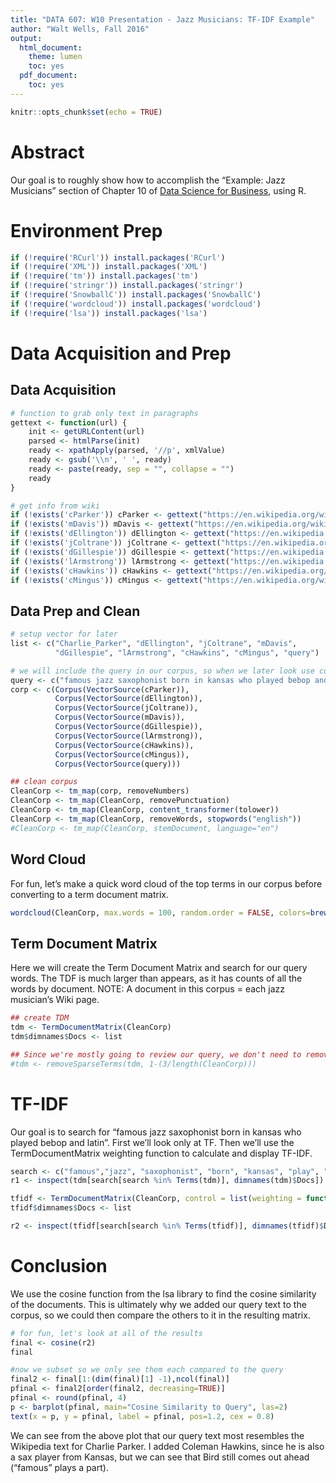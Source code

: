 ```yaml
---
title: "DATA 607: W10 Presentation - Jazz Musicians: TF-IDF Example"
author: "Walt Wells, Fall 2016"
output:
  html_document:
    theme: lumen
    toc: yes
  pdf_document:
    toc: yes
---
```


```r
knitr::opts_chunk$set(echo = TRUE)
```

# Abstract

Our goal is to roughly show how to accomplish the "Example: Jazz Musicians" section of Chapter 10 of [Data Science for Business](https://www.amazon.com/Data-Science-Business-Data-Analytic-Thinking/dp/1449361323), using R.

# Environment Prep
```r
if (!require('RCurl')) install.packages('RCurl')
if (!require('XML')) install.packages('XML')
if (!require('tm')) install.packages('tm')
if (!require('stringr')) install.packages('stringr')
if (!require('SnowballC')) install.packages('SnowballC')
if (!require('wordcloud')) install.packages('wordcloud')
if (!require('lsa')) install.packages('lsa')
```

# Data Acquisition and Prep

## Data Acquisition

```r
# function to grab only text in paragraphs
gettext <- function(url) {
    init <- getURLContent(url) 
    parsed <- htmlParse(init)
    ready <- xpathApply(parsed, '//p', xmlValue)
    ready <- gsub('\\n', ' ', ready)
    ready <- paste(ready, sep = "", collapse = "")
    ready
}

# get info from wiki
if (!exists('cParker')) cParker <- gettext("https://en.wikipedia.org/wiki/Charlie_Parker")
if (!exists('mDavis')) mDavis <- gettext("https://en.wikipedia.org/wiki/Miles_Davis")
if (!exists('dEllington')) dEllington <- gettext("https://en.wikipedia.org/wiki/Duke_Ellington")
if (!exists('jColtrane')) jColtrane <- gettext("https://en.wikipedia.org/wiki/John_Coltrane")
if (!exists('dGillespie')) dGillespie <- gettext("https://en.wikipedia.org/wiki/Dizzy_Gillespie")
if (!exists('lArmstrong')) lArmstrong <- gettext("https://en.wikipedia.org/wiki/Louis_Armstrong")
if (!exists('cHawkins')) cHawkins <- gettext("https://en.wikipedia.org/wiki/Coleman_Hawkins")
if (!exists('cMingus')) cMingus <- gettext("https://en.wikipedia.org/wiki/Charles_Mingus")
```

## Data Prep and Clean

```r
# setup vector for later
list <- c("Charlie_Parker", "dEllington", "jColtrane", "mDavis", 
          "dGillespie", "lArmstrong", "cHawkins", "cMingus", "query")

# we will include the query in our corpus, so when we later look use cosine similarity we it will be included. 
query <- c("famous jazz saxophonist born in kansas who played bebop and latin")
corp <- c(Corpus(VectorSource(cParker)), 
          Corpus(VectorSource(dEllington)), 
          Corpus(VectorSource(jColtrane)),
          Corpus(VectorSource(mDavis)), 
          Corpus(VectorSource(dGillespie)),
          Corpus(VectorSource(lArmstrong)),
          Corpus(VectorSource(cHawkins)),
          Corpus(VectorSource(cMingus)),
          Corpus(VectorSource(query)))

## clean corpus
CleanCorp <- tm_map(corp, removeNumbers)
CleanCorp <- tm_map(CleanCorp, removePunctuation)
CleanCorp <- tm_map(CleanCorp, content_transformer(tolower))
CleanCorp <- tm_map(CleanCorp, removeWords, stopwords("english")) 
#CleanCorp <- tm_map(CleanCorp, stemDocument, language="en")
```

## Word Cloud

For fun, let's make a quick word cloud of the top terms in our corpus before converting to a term document matrix. 

```r
wordcloud(CleanCorp, max.words = 100, random.order = FALSE, colors=brewer.pal(5,"Set1"))
```

## Term Document Matrix

Here we will create the Term Document Matrix and search for our query words.  The TDF is much larger than appears, as it has counts of all the words by document.   NOTE:   A document in this corpus = each jazz musician's Wiki page.

```r
## create TDM
tdm <- TermDocumentMatrix(CleanCorp)
tdm$dimnames$Docs <- list

## Since we're mostly going to review our query, we don't need to remove Sparse Terms
#tdm <- removeSparseTerms(tdm, 1-(3/length(CleanCorp)))
```

# TF-IDF

Our goal is to search for "famous jazz saxophonist born in kansas who played bebop and latin".   First we'll look only at TF.  Then we'll use the TermDocumentMatrix weighting function to calculate and display TF-IDF. 

```r
search <- c("famous","jazz", "saxophonist", "born", "kansas", "play", "bebop", "latin")
r1 <- inspect(tdm[search[search %in% Terms(tdm)], dimnames(tdm)$Docs])

tfidf <- TermDocumentMatrix(CleanCorp, control = list(weighting = function(x) weightTfIdf(x, normalize = FALSE)))
tfidf$dimnames$Docs <- list

r2 <- inspect(tfidf[search[search %in% Terms(tfidf)], dimnames(tfidf)$Docs])
```

# Conclusion

We use the cosine function from the lsa library to find the cosine similarity of the documents.    This is ultimately why we added our query text to the corpus, so we could then compare the others to it in the resulting matrix.  
```r
# for fun, let's look at all of the results
final <- cosine(r2)
final

#now we subset so we only see them each compared to the query 
final2 <- final[1:(dim(final)[1] -1),ncol(final)]
pfinal <- final2[order(final2, decreasing=TRUE)]
pfinal <- round(pfinal, 4)
p <- barplot(pfinal, main="Cosine Similarity to Query", las=2) 
text(x = p, y = pfinal, label = pfinal, pos=1.2, cex = 0.8)
```

We can see from the above plot that our query text most resembles the Wikipedia text for Charlie Parker.    I added Coleman Hawkins, since he is also a sax player from Kansas, but we can see that Bird still comes out ahead ("famous" plays a part).  